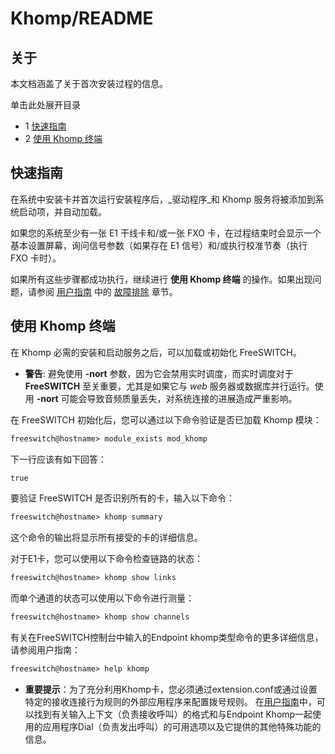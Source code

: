 # Khomp/README 

## 关于

本文档涵盖了关于首次安装过程的信息。

单击此处展开目录

* 1 [快速指南](#快速指南)
* 2 [使用 Khomp 终端](#使用-khomp-终端)

## 快速指南

在系统中安装卡并首次运行安装程序后，_驱动程序_和 Khomp 服务将被添加到系统启动项，并自动加载。

如果您的系统至少有一张 E1 干线卡和/或一张 FXO 卡，在过程结束时会显示一个基本设置屏幕，询问信号参数（如果存在 E1 信号）和/或执行校准节奏（执行 FXO 卡时）。

如果所有这些步骤都成功执行，继续进行 **使用 Khomp 终端** 的操作。如果出现问题，请参阅 [用户指南](index.mdx#关于) 中的 [故障排除](index.mdx#故障排除) 章节。

## 使用 Khomp 终端

在 Khomp 必需的安装和启动服务之后，可以加载或初始化 FreeSWITCH。

* **警告**: 避免使用 **\-nort** 参数，因为它会禁用实时调度，而实时调度对于 **FreeSWITCH** 至关重要，尤其是如果它与 _web_ 服务器或数据库并行运行。使用 **\-nort** 可能会导致音频质量丢失，对系统连接的进展造成严重影响。

在 FreeSWITCH 初始化后，您可以通过以下命令验证是否已加载 Khomp 模块：

```xml
freeswitch@hostname> module_exists mod_khomp
```

下一行应该有如下回答：

```xml
true
```

要验证 FreeSWITCH 是否识别所有的卡，输入以下命令：

```xml
freeswitch@hostname> khomp summary
```

这个命令的输出将显示所有接受的卡的详细信息。

对于E1卡，您可以使用以下命令检查链路的状态：

```xml
freeswitch@hostname> khomp show links
```

而单个通道的状态可以使用以下命令进行测量：

```xml
freeswitch@hostname> khomp show channels
```

有关在FreeSWITCH控制台中输入的Endpoint khomp类型命令的更多详细信息，请参阅用户指南：

```xml
freeswitch@hostname> help khomp
```

* **重要提示**：为了充分利用Khomp卡，您必须通过extension.conf或通过设置特定的接收连接行为规则的外部应用程序来配置拨号规则。
在[用户指南](index.mdx#about)中，可以找到有关输入上下文（负责接收呼叫）的格式和与Endpoint Khomp一起使用的应用程序Dial（负责发出呼叫）的可用选项以及它提供的其他特殊功能的信息。